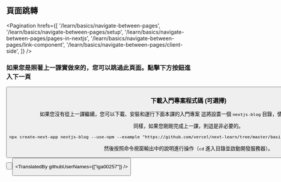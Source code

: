 
## 頁面跳轉

<Pagination
  hrefs={[
    '/learn/basics/navigate-between-pages',
    '/learn/basics/navigate-between-pages/setup',
    '/learn/basics/navigate-between-pages/pages-in-nextjs',
    '/learn/basics/navigate-between-pages/link-component',
    '/learn/basics/navigate-between-pages/client-side',
  ]}
/>

### 如果您是照著上一課實做來的，您可以跳過此頁面。點擊下方按鈕進入下一頁
<Button
content="下一頁 →"
url="/learn/basics/navigate-between-pages/pages-in-nextjs"
  basicStyle="text-white bg-[#0070f3]"
  hoverStyle="hover:opacity-90"
/>
### 下載入門專案程式碼 (可選擇)

如果您沒有從上一課繼續，您可以下載、安裝和運行下面本課的入門專案 這將設置一個 `nextjs-blog` 目錄，使其與上一課的成果相同。

同樣，如果您剛剛完成上一課，則這是非必要的。

```html
npx create-next-app nextjs-blog --use-npm --example "https://github.com/vercel/next-learn/tree/master/basics/navigate-between-pages-starter"
```
然後按照命令視窗輸出中的說明進行操作（`cd` 進入目錄並啟動開發服務器）。

<Button
  content="返回上一頁 ←"
  url="/learn/basics/navigate-between-pages"
  basicStyle="text-white bg-[#0070f3]"
  hoverStyle="hover:opacity-90"
/>

<Button
  content="前往下一頁 →"
  url="/learn/basics/navigate-between-pages/pages-in-nextjs"
  basicStyle="text-white bg-[#0070f3]"
  hoverStyle="hover:opacity-90"
/>


<TranslatedBy githubUserNames={["iga00257"]} />